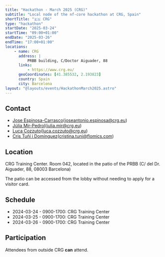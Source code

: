 ```yaml
---
title: "Hackathon - March 2025 (CRG)"
subtitle: "Local node of the nf-core hackathon at CRG, Spain"
shortTitle: "🇪🇸 CRG"
type: "hackathon"
startDate: "2025-03-24"
startTime: "09:00+01:00"
endDate: "2025-03-26"
endTime: "17:00+01:00"
locations:
    - name: CRG
      address: |
          PRBB building, C/Doctor Aiguader, 88
      links:
          - https://www.crg.eu/
      geoCoordinates: [41.385532, 2.193823]
      country: Spain
      city: Barcelona
layout: "@layouts/events/HackathonMarch2025.astro"
---
```


## Contact

- [<i class="fab fa-slack"></i> Jose Espinosa-Carrasco](https://nfcore.slack.com/team/UT94DM516)([joseantonio.espinosa@crg.eu](mailto:joseantonio.espinosa@crg.eu))
- [<i class="fab fa-slack"></i> Júlia Mir-Pedrol](https://nfcore.slack.com/team/U03GV8NQ5JL)([julia.mir@crg.eu](mailto:julia.mir@crg.eu))
- [<i class="fab fa-slack"></i> Luca Cozzuto](https://nfcore.slack.com/team/UNJ5YF0MN)([luca.cozzuto@crg.eu](mailto:luca.xozzuto@crg.eu))
- [<i class="fab fa-slack"></i> Cris Tuñí i Domínguez](https://nfcore.slack.com/team/U01PS1L98PJ)([cristina.tuni@flomics.com](mailto:cristina.tuni@flomics.com))

## Location

CRG Training Center. Room 042, located in the patio of the PRBB (C/ del Dr. Aiguader, 88, 08003 Barcelona)

The patio can be accessed from the lobby without needing to apply for a visitor card.

## Schedule

- 2024-03-24 - 0900-1700: CRG Training Center
- 2024-03-25 - 0900-1700: CRG Training Center
- 2024-03-26 - 0900-1700: CRG Training Center

## Participation

Attendees from outside CRG **can** attend.
